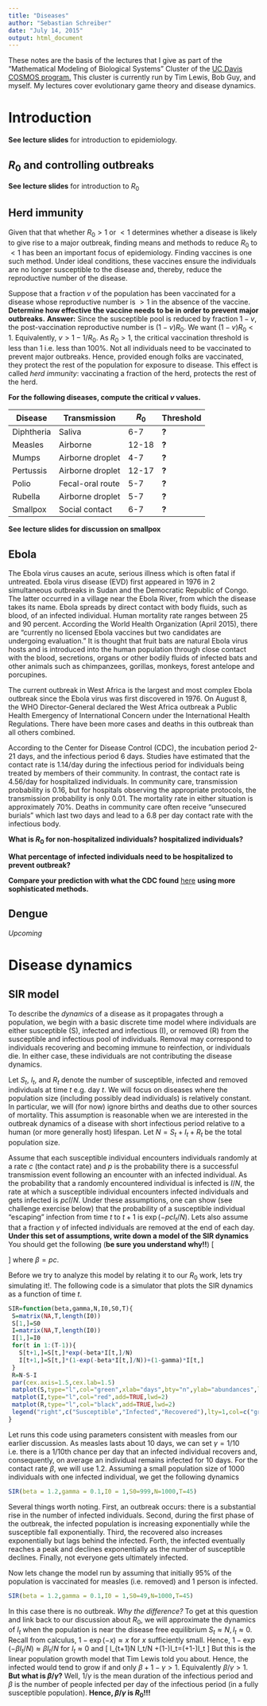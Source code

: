 ```yaml
---
title: "Diseases"
author: "Sebastian Schreiber"
date: "July 14, 2015"
output: html_document
---
```


These notes are the basis of the lectures that I give as part of the "Mathematical Modeling of Biological Systems" Cluster of the <a href="cosmos.ucdavis.edu">UC Davis COSMOS program.</a> This cluster is currently run by Tim Lewis, Bob Guy, and myself. My lectures cover evolutionary game theory and disease dynamics. 

# Introduction

**See lecture slides** for introduction to epidemiology.

## $R_0$ and controlling outbreaks


**See lecture slides** for introduction to $R_0$

## Herd immunity

Given that that whether $R_0>1$ or $<1$ determines whether a disease is likely to give rise to a major outbreak, finding means and methods to reduce $R_0$ to $<1$ has been an important focus of epidemiology. Finding vaccines is one such method. Under ideal conditions, these vaccines ensure the individuals are no longer susceptible to the disease and, thereby, reduce the reproductive number of the disease. 

Suppose that a fraction $v$ of the population has been vaccinated for a disease whose reproductive number is $>1$ in the absence of the vaccine. **Determine how effective the vaccine needs to be in order to prevent major outbreaks.** **Answer:** Since the susceptible pool is reduced by fraction $1-v$, the post-vaccination reproductive number is $(1-v)R_0$. We want $(1-v)R_0<1$. Equivalently, $v>1-1/R_0$. As $R_0>1$, the critical vaccination threshold is less than $1$ i.e. less than $100\%$. Not all individuals need to be vaccinated to prevent major outbreaks. Hence, provided enough folks are vaccinated, they protect the rest of the population for exposure to disease. This effect is called *herd immunity*: vaccinating a fraction of the herd, protects the rest of the herd. 

**For the following diseases, compute the critical $v$ values.**

Disease|Transmission|$R_0$|Threshold
--|--|--|--|
Diphtheria|Saliva|6-7|**?**
Measles |Airborne |12-18| **?**
Mumps|Airborne droplet|4-7|**?**
Pertussis|Airborne droplet|12-17|**?**
Polio|Fecal-oral route|5-7|**?**
Rubella|Airborne droplet|5-7|**?**
Smallpox|Social contact|6-7|**?**

**See lecture slides for discussion on smallpox**

## Ebola

The Ebola virus causes an acute, serious illness which is often fatal if untreated. Ebola virus disease (EVD) first appeared in 1976 in $2$ simultaneous outbreaks in Sudan and the Democratic Republic of Congo.  The latter occurred in a village near the Ebola River, from which the disease takes its name. Ebola spreads by direct contact with body fluids, such as blood, of an infected individual. Human mortality rate ranges between $25$ and $90$ percent. According the World Health Organization (April 2015), 
there are "currently no licensed Ebola vaccines but two candidates are undergoing evaluation." It is thought that fruit bats are natural Ebola virus hosts and is introduced into the human population through close contact with the blood, secretions, organs or other bodily fluids of infected bats and other animals such as chimpanzees, gorillas, monkeys, forest antelope and porcupines.

The current outbreak in West Africa is the largest and most complex Ebola outbreak since the Ebola virus was first discovered in 1976. On August 8, the WHO Director-General declared the West Africa outbreak a Public Health Emergency of International Concern under the International Health Regulations. There have been more cases and deaths in this outbreak than all others combined. 

According to the Center for Disease Control (CDC), the incubation period 2-21 days, and the infectious period $6$ days. Studies have estimated that the contact rate is $1.14$/day during the infectious period for individuals being treated by members of their community. In contrast, the contact rate is $4.56$/day for hospitalized individuals. In community care, transmission probability is $0.16$, but for hospitals observing the appropriate protocols, the transmission probability is only $0.01$. The mortality rate in either situation is approximately $70\%$. Deaths in community care often receive "unsecured burials" which last two days and lead to a $6.8$ per day contact rate with the infectious body. 

**What is $R_0$ for non-hospitalized individuals? hospitalized individuals?** 


**What percentage of infected individuals need to be hospitalized to prevent outbreak?**
			

**Compare your prediction with what the CDC found** <a href="http://www.cdc.gov/vhf/ebola/outbreaks/2014-west-africa/qa-mmwr-estimating-future-cases.html">here</a> **using more sophisticated methods.**





## Dengue


*Upcoming*

# Disease dynamics

## SIR model

To describe the *dynamics* of a disease as it propagates through a population, we begin with a basic discrete time model where individuals are either susceptible (S), infected and infectious (I), or removed (R) from the susceptible and infectious pool of individuals. Removal may correspond to individuals recovering and becoming immune to reinfection, or individuals die. In either case, these individuals are not contributing the disease dynamics. 

Let $S_t$, $I_t$, and $R_t$ denote the number of susceptible, infected and removed individuals at time $t$ e.g. day $t$. We will focus on diseases where the population size (including possibly dead individuals) is relatively constant. In particular, we will (for now) ignore births and deaths due to other sources of mortality. This assumption is reasonable when we are interested in the outbreak dynamics of a disease with short infectious period relative to a human (or more generally host) lifespan. Let $N=S_t+I_t+R_t$ be the total population size. 

Assume that each susceptible individual encounters individuals randomly at a rate $c$ (the contact rate) and $p$ is the probability there is a successful transmission event following an encounter with an infected individual. As the probability that a randomly encountered individual is infected is $I/N$, the rate at which a susceptible individual encounters infected individuals and gets infected is $pcI/N$.  Under these assumptions, one can show (see challenge exercise below) that the probability of a susceptible individual "escaping" infection from time $t$ to $t+1$ is $\exp(-pc I_t/N)$. Lets also assume that a fraction $\gamma$ of infected individuals are removed at the end of each day. **Under this set of assumptions, write down a model of the SIR dynamics** You should get the following (**be sure you understand why!!**)
\[
\begin{aligned}
S_{t+1}&=S_t \exp(-\beta I_t/N)\\
I_{t+1}&=S_t(1-\exp(-\beta I_t/N))+(1-\gamma)I_t\\
R_{t+1}&=R_t+\gamma I_t
\end{aligned}
\]
where $\beta=pc$. 

Before we try to analyze this model by relating it to our $R_0$ work, lets try simulating it!. The following code is a simulator that plots the SIR dynamics as a function of time $t$. 
```r
SIR=function(beta,gamma,N,I0,S0,T){
 S=matrix(NA,T,length(I0))
 S[1,]=S0
 I=matrix(NA,T,length(I0))
 I[1,]=I0
 for(t in 1:(T-1)){
   S[t+1,]=S[t,]*exp(-beta*I[t,]/N)
   I[t+1,]=S[t,]*(1-exp(-beta*I[t,]/N))+(1-gamma)*I[t,] 
 }
 R=N-S-I
 par(cex.axis=1.5,cex.lab=1.5)
 matplot(S,type="l",col="green",xlab="days",bty="n",ylab="abundances",lwd=2,ylim=c(0,N))
 matplot(I,type="l",col="red",add=TRUE,lwd=2)
 matplot(R,type="l",col="black",add=TRUE,lwd=2)
 legend("right",c("Susceptible","Infected","Recovered"),lty=1,col=c("green","red","black"),bty="n",cex=1.5,lwd=2)
}
```

Let runs this code using parameters consistent with measles from our earlier discussion. As measles lasts about $10$ days, we can set $\gamma=1/10$ i.e. there is a $1/10$th chance per day that an infected individual recovers and, consequently, on average an individual remains infected for $10$ days. For the contact rate $\beta$, we will use $1.2$. Assuming a small population size of $1000$ individuals with one infected individual, we get the following dynamics

```r
SIR(beta = 1.2,gamma = 0.1,I0 = 1,S0=999,N=1000,T=45)
```

Several things worth noting. First, an outbreak occurs: there is a substantial rise in the number of infected individuals. Second, during the first phase of the outbreak, the infected population is increasing exponentially while the susceptible fall exponentially. Third, the recovered also increases exponentially but lags behind the infected. Forth, the infected eventually reaches a peak and declines exponentially as the number of susceptible declines. Finally, not everyone gets ultimately infected. 

Now lets change the model run by assuming that initially 95\% of the population is vaccinated for measles (i.e. removed) and $1$ person is infected. 

```r
SIR(beta = 1.2,gamma = 0.1,I0 = 1,S0=49,N=1000,T=45)
```

In this case there is no outbreak. *Why the difference?* To get at this question and link back to our discussion about $R_0$, we will approximate the dynamics of $I_t$ when the population is near the disease free equilibrium $S_t\approx N,I_t\approx 0$. Recall from calculus, $1-\exp(-x)\approx x$ for $x$ sufficiently small. Hence, $1-\exp(-\beta I_t/N)\approx \beta I_t/N$ for $I_t\approx 0$ and 
\[
I_{t+1}\approx N \beta I_t/N +(1-\gamma)I_t=(\beta+1-\gamma)I_t
\]
But this is the linear population growth model that Tim Lewis told you about. Hence, the infected would tend to grow if and only $\beta+1-\gamma>1$. Equivalently $\beta/\gamma>1$. **But what is $\beta/ \gamma$?** Well, $1/\gamma$ is the mean duration of the infectious period and $\beta$ is the number of people infected per day of the infectious period (in a fully susceptible population). **Hence, $\beta/\gamma$ is $R_0$!!!**




